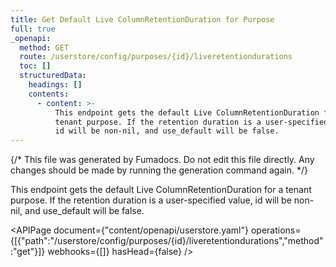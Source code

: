 ```yaml
---
title: Get Default Live ColumnRetentionDuration for Purpose
full: true
_openapi:
  method: GET
  route: /userstore/config/purposes/{id}/liveretentiondurations
  toc: []
  structuredData:
    headings: []
    contents:
      - content: >-
          This endpoint gets the default Live ColumnRetentionDuration for a
          tenant purpose. If the retention duration is a user-specified value,
          id will be non-nil, and use_default will be false.
---
```


{/* This file was generated by Fumadocs. Do not edit this file directly. Any changes should be made by running the generation command again. */}

This endpoint gets the default Live ColumnRetentionDuration for a tenant purpose. If the retention duration is a user-specified value, id will be non-nil, and use_default will be false.

<APIPage document={"content/openapi/userstore.yaml"} operations={[{"path":"/userstore/config/purposes/{id}/liveretentiondurations","method":"get"}]} webhooks={[]} hasHead={false} />